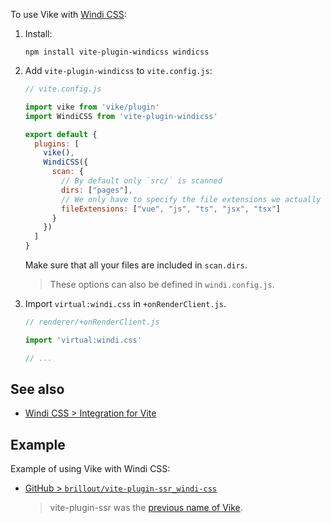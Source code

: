 
To use Vike with [Windi CSS](https://github.com/windicss/windicss):

1. Install:
   ```shell
   npm install vite-plugin-windicss windicss
   ```

2. Add `vite-plugin-windicss` to `vite.config.js`:
   ```js
   // vite.config.js

   import vike from 'vike/plugin'
   import WindiCSS from 'vite-plugin-windicss'

   export default {
     plugins: [
       vike(),
       WindiCSS({
         scan: {
           // By default only `src/` is scanned
           dirs: ["pages"],
           // We only have to specify the file extensions we actually use.
           fileExtensions: ["vue", "js", "ts", "jsx", "tsx"]
         }
       })
     ]
   }
   ```

   <Warning>Make sure that all your files are included in `scan.dirs`.</Warning>

   > These options can also be defined in `windi.config.js`.

3. Import `virtual:windi.css` in `+onRenderClient.js`.
   ```js
   // renderer/+onRenderClient.js

   import 'virtual:windi.css'

   // ...
   ```

## See also

 - [Windi CSS > Integration for Vite](https://windicss.org/integrations/vite.html)

## Example

Example of using Vike with Windi CSS:
 - [GitHub > `brillout/vite-plugin-ssr_windi-css`](https://github.com/brillout/vite-plugin-ssr_windi-css)
   > vite-plugin-ssr was the [previous name of Vike](https://vite-plugin-ssr.com/vike).
